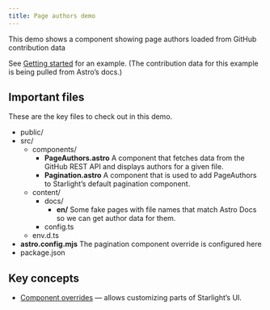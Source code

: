 ```yaml
---
title: Page authors demo
---
```


This demo shows a component showing page authors loaded from GitHub contribution data

See [Getting started](/en/getting-started) for an example. (The contribution data for this example is being pulled from Astro’s docs.)

## Important files

These are the key files to check out in this demo.


<FileTree>

- public/
- src/
  - components/
    - **PageAuthors.astro** A component that fetches data from the GitHub REST API and displays authors for a given file.
    - **Pagination.astro** A component that is used to add PageAuthors to Starlight’s default pagination component.
  - content/
    - docs/
      - **en/** Some fake pages with file names that match Astro Docs so we can get author data for them.
    - config.ts
  - env.d.ts
- **astro.config.mjs** The pagination component override is configured here
- package.json

</FileTree>

## Key concepts

- [Component overrides](https://starlight.astro.build/guides/overriding-components/) — allows customizing parts of Starlight’s UI.
